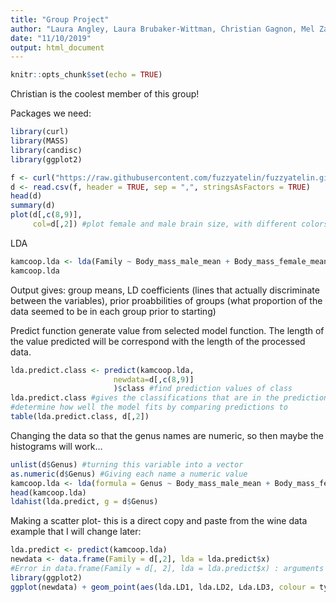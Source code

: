 ```yaml
---
title: "Group Project"
author: "Laura Angley, Laura Brubaker-Wittman, Christian Gagnon, Mel Zarate"
date: "11/10/2019"
output: html_document
---
```


```r
knitr::opts_chunk$set(echo = TRUE)
```

Christian is the coolest member of this group!

Packages we need: 
```r
library(curl)
library(MASS)
library(candisc)
library(ggplot2)
```


```r
f <- curl("https://raw.githubusercontent.com/fuzzyatelin/fuzzyatelin.github.io/master/AN597_Fall19/KamilarAndCooperData.csv")
d <- read.csv(f, header = TRUE, sep = ",", stringsAsFactors = TRUE)
head(d)
summary(d)
plot(d[,c(8,9)],
     col=d[,2]) #plot female and male brain size, with different colors being different families (families seem to group together a bit better, and there arent as many as the number of genera) 
```

LDA
```r
kamcoop.lda <- lda(Family ~ Body_mass_male_mean + Body_mass_female_mean, data = d) #categorical dependent variable is family 
kamcoop.lda
```
Output gives: group means, LD coefficients (lines that actually discriminate between the variables), prior proabbilities of groups (what proportion of the data seemed to be in each group prior to starting)

Predict function generate value from selected model function. The length of the value predicted will be correspond with the length of the processed data. 
```r
lda.predict.class <- predict(kamcoop.lda,
                       newdata=d[,c(8,9)]
                       )$class #find prediction values of class
lda.predict.class #gives the classifications that are in the predictions
#determine how well the model fits by comparing predictions to 
table(lda.predict.class, d[,2])
```

Changing the data so that the genus names are numeric, so then maybe the histograms will work...
```r
unlist(d$Genus) #turning this variable into a vector
as.numeric(d$Genus) #Giving each name a numeric value
kamcoop.lda <- lda(formula = Genus ~ Body_mass_male_mean + Body_mass_female_mean + Mass_Dimorphism, data = d) #run the analysis now that I've changed the data
head(kamcoop.lda)
ldahist(lda.predict, g = d$Genus)
```
Making a scatter plot- this is a direct copy and paste from the wine data example that I will change later: 
```r
lda.predict <- predict(kamcoop.lda)
newdata <- data.frame(Family = d[,2], lda = lda.predict$x) 
#Error in data.frame(Family = d[, 2], lda = lda.predict$x) : arguments imply differing number of rows: 213, 195
library(ggplot2)
ggplot(newdata) + geom_point(aes(lda.LD1, lda.LD2, Lda.LD3, colour = type), size = 2.5)
```

